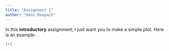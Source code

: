 ```yaml
---
title: "Assignment 1"
author: "Hans Raupach"
---
```


In this **introductory** assignment, I just want you to make a simple plot. Here is an example:

```r
1+1
```
